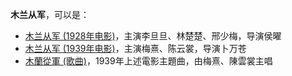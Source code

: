 '''木兰从军'''，可以是：
* [[木兰从军_(1928年电影)|木兰从军 (1928年电影)]]，主演李旦旦、林楚楚、邢少梅，导演侯曜
* [[木兰从军_(1939年电影)|木兰从军 (1939年电影)]]，主演梅熹、陈云裳，导演卜万苍
* [[木蘭從軍_(歌曲)|木蘭從軍 (歌曲)]]，1939年上述電影主題曲，由梅熹、陳雲裳主唱
{{Disambiguation|Cat=四字作品消歧义}}